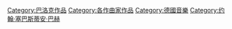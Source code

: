 {{NoteTA|G1=Music}}
{{Commonscat|Compositions by Johann Sebastian Bach}}
{{catmore|巴哈作品目錄|约翰·塞巴斯蒂安·巴赫}}
{{DEFAULTSORT:Bach, Johann Sebastian}}
[[Category:巴洛克作品|Category:巴洛克作品]]
[[Category:各作曲家作品|Category:各作曲家作品]]
[[Category:德國音樂|Category:德國音樂]]
[[Category:约翰·塞巴斯蒂安·巴赫|Category:约翰·塞巴斯蒂安·巴赫]]